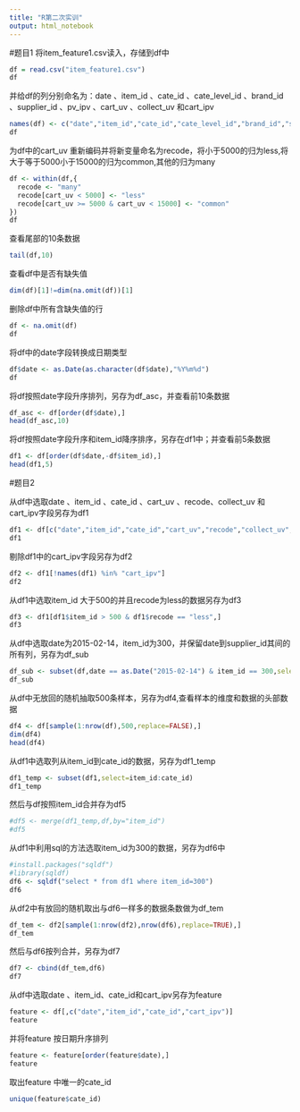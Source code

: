 ```yaml
---
title: "R第二次实训"
output: html_notebook
---
```

#题目1
将item_feature1.csv读入，存储到df中
```r
df = read.csv("item_feature1.csv")
df
```
并给df的列分别命名为：date 、item_id 、cate_id 、cate_level_id 、brand_id 、supplier_id 、pv_ipv 、cart_uv 、collect_uv 和cart_ipv 
```r
names(df) <- c("date","item_id","cate_id","cate_level_id","brand_id","supplier_id","pv_ipv","cart_uv","collect_uv","cart_ipv")
df
```
为df中的cart_uv 重新编码并将新变量命名为recode，将小于5000的归为less,将大于等于5000小于15000的归为common,其他的归为many
```r
df <- within(df,{
  recode <- "many"
  recode[cart_uv < 5000] <- "less"
  recode[cart_uv >= 5000 & cart_uv < 15000] <- "common"
})
df
```
查看尾部的10条数据
```r
tail(df,10)
```
查看df中是否有缺失值
```r
dim(df)[1]!=dim(na.omit(df))[1]
```
删除df中所有含缺失值的行
```r
df <- na.omit(df)
df
```
将df中的date字段转换成日期类型
```r
df$date <- as.Date(as.character(df$date),"%Y%m%d")
df
```
将df按照date字段升序排列，另存为df_asc，并查看前10条数据
```r
df_asc <- df[order(df$date),]
head(df_asc,10)

```
将df按照date字段升序和item_id降序排序，另存在df1中；并查看前5条数据
```r
df1 <- df[order(df$date,-df$item_id),]
head(df1,5)
```
#题目2

从df中选取date 、item_id 、cate_id 、cart_uv 、recode、collect_uv 和cart_ipv字段另存为df1
```r
df1 <- df[c("date","item_id","cate_id","cart_uv","recode","collect_uv","cart_ipv")]
df1
```
剔除df1中的cart_ipv字段另存为df2
```r
df2 <- df1[!names(df1) %in% "cart_ipv"]
df2
```
从df1中选取item_id 大于500的并且recode为less的数据另存为df3
```r
df3 <- df1[df1$item_id > 500 & df1$recode == "less",]
df3
```
从df中选取date为2015-02-14，item_id为300，并保留date到supplier_id其间的所有列，另存为df_sub
```r
df_sub <- subset(df,date == as.Date("2015-02-14") & item_id == 300,select = date:supplier_id)
df_sub
```
从df中无放回的随机抽取500条样本，另存为df4,查看样本的维度和数据的头部数据
```r
df4 <- df[sample(1:nrow(df),500,replace=FALSE),]
dim(df4)
head(df4)
```
从df1中选取列从item_id到cate_id的数据，另存为df1_temp
```r
df1_temp <- subset(df1,select=item_id:cate_id)
df1_temp
```
然后与df按照item_id合并存为df5
```r
#df5 <- merge(df1_temp,df,by="item_id")
#df5
```
从df1中利用sql的方法选取item_id为300的数据，另存为df6中
```r
#install.packages("sqldf")
#library(sqldf)
df6 <- sqldf("select * from df1 where item_id=300")
df6
```
从df2中有放回的随机取出与df6一样多的数据条数做为df_tem
```r
df_tem <- df2[sample(1:nrow(df2),nrow(df6),replace=TRUE),]
df_tem
```
然后与df6按列合并，另存为df7
```r
df7 <- cbind(df_tem,df6)
df7
```
从df中选取date 、item_id、cate_id和cart_ipv另存为feature
```r
feature <- df[,c("date","item_id","cate_id","cart_ipv")]
feature
```
并将feature 按日期升序排列
```r
feature <- feature[order(feature$date),]
feature
```
取出feature 中唯一的cate_id
```r
unique(feature$cate_id)
```